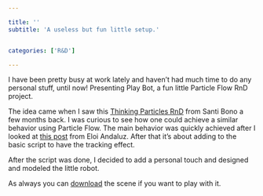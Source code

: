 ```yaml
---

title: ''
subtitle: 'A useless but fun little setup.'


categories: ['R&D']

---
```



<SectionTitle 
title={title} 
subtitle={subtitle}
categories={categories}
date={date}
/>




I have been pretty busy at work lately and haven’t had much time to do any personal stuff, until now! Presenting Play Bot, a fun little Particle Flow RnD project.


The idea came when I saw this <a class="link link--loud-simple" href="https://vimeo.com/86046989">Thinking Particles RnD</a> from Santi Bono a few months back. I was curious to see how one could achieve a similar behavior using Particle Flow. The main behavior was quickly achieved after I looked at <a class="link link--loud-simple" href="http://www.andvfx.com/1511/ball-compensation/">this post</a> from Eloi Andaluz. After that it’s about adding to the basic script to have the tracking effect.


After the script was done, I decided to add a personal touch and designed and modeled the little robot.


As always you can <a class="link link--loud-simple" href="https://www.dropbox.com/s/z52tx6izowcitci/Play%20Bot%20%28hhx%29.zip?dl=0">download</a> the scene if you want to play with it.


